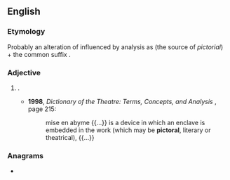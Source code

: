 ==English==

===Etymology===
Probably an alteration of {{m|en|pictorial}} influenced by analysis as {{der|en|la|pictor||painter}} (the source of ''pictorial'') + the common suffix {{m|en|-al}}.

===Adjective===
{{en-adj|?}}

# {{lb|en|uncommon|possibly|nonstandard}} {{alt form|en|pictorial}}.
#* '''1998''', ''Dictionary of the Theatre: Terms, Concepts, and Analysis'' {{ISBN|0802081630}}, page 215:
#*: mise en abyme {{...}} is a device in which an enclave is embedded in the work (which may be '''pictoral''', literary or theatrical), {{...}}

===Anagrams===
* {{anagrams|en|a=aciloprt|proictal|tropical}}